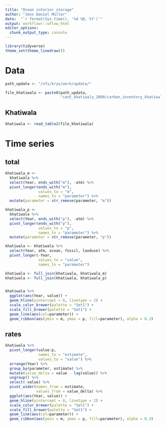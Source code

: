 ```yaml
---
title: "Ocean interior storage"
author: "Jens Daniel Müller"
date:  "`r format(Sys.time(), '%d %B, %Y')`"
output: workflowr::wflow_html
editor_options:
  chunk_output_type: console
---
```


```r
library(tidyverse)
theme_set(theme_linedraw())
```


# Data

```r

path_updata <- "/nfs/kryo/work/updata/"

file_khatiwala <- paste0(path_updata,
                         "cant_khatiwala_2009/carbon_inventory_khatiwala_2009.txt")


```


## Khatiwala

```r

khatiwala <- read_table2(file_khatiwala)

```

# Time series

## total

```r

khatiwala_m <- 
  khatiwala %>% 
  select(Year, ends_with("m"), -atm) %>% 
  pivot_longer(ends_with("m"),
               values_to = "m",
               names_to = "parameter") %>% 
  mutate(parameter = str_remove(parameter, "m"))

khatiwala_p <- 
  khatiwala %>% 
  select(Year, ends_with("p"), -atm) %>% 
  pivot_longer(ends_with("p"),
               values_to = "p",
               names_to = "parameter") %>% 
  mutate(parameter = str_remove(parameter, "p"))

khatiwala <- khatiwala %>% 
  select(Year, atm, ocean, fossil, landuse) %>% 
  pivot_longer(-Year,
               values_to = "value",
               names_to = "parameter")

khatiwala <- full_join(khatiwala, khatiwala_m) 
khatiwala <- full_join(khatiwala, khatiwala_p) 


khatiwala %>% 
  ggplot(aes(Year, value)) +
  geom_hline(yintercept = 0, linetype = 2) +
  scale_color_brewer(palette = "Set1") +
  scale_fill_brewer(palette = "Set1") +
  geom_line(aes(col=parameter)) +
  geom_ribbon(aes(ymin = m, ymax = p, fill=parameter), alpha = 0.3)

```

## rates

```r

khatiwala %>% 
  pivot_longer(value:p,
               names_to = "estimate",
               values_to = "value") %>%
  arrange(Year) %>% 
  group_by(parameter, estimate) %>% 
  mutate(value_delta = value - lag(value)) %>% 
  ungroup() %>%
  select(-value) %>% 
  pivot_wider(names_from = estimate,
              values_from = value_delta) %>% 
  ggplot(aes(Year, value)) +
  geom_hline(yintercept = 0, linetype = 2) +
  scale_color_brewer(palette = "Set1") +
  scale_fill_brewer(palette = "Set1") +
  geom_line(aes(col=parameter)) +
  geom_ribbon(aes(ymin = m, ymax = p, fill=parameter), alpha = 0.3)

```

